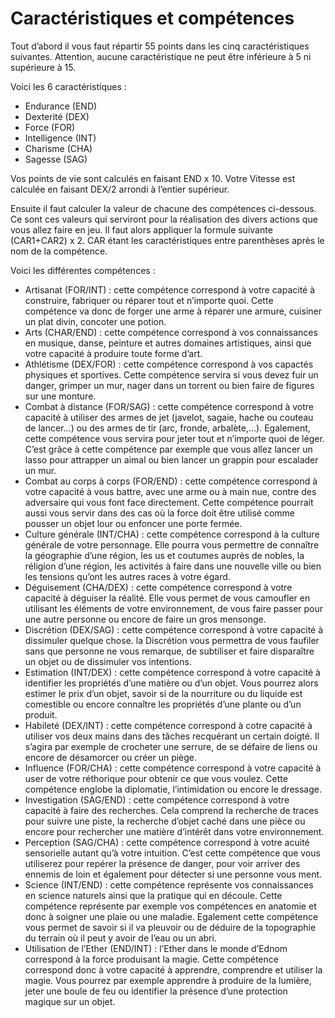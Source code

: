 # Caractéristiques et compétences

Tout d'abord il vous faut répartir 55 points dans les cinq caractéristiques suivantes. Attention, aucune caractéristique ne peut être inférieure à 5 ni supérieure à 15.

Voici les 6 caractéristiques :

- Endurance (END)
- Dexterité (DEX)
- Force (FOR)
- Intelligence (INT)
- Charisme (CHA)
- Sagesse (SAG)

Vos points de vie sont calculés en faisant END x 10.
Votre Vitesse est calculée en faisant DEX/2 arrondi à l'entier supérieur.

Ensuite il faut calculer la valeur de chacune des compétences ci-dessous. Ce sont ces valeurs qui serviront pour la réalisation des divers actions que vous allez faire en jeu. Il faut alors appliquer la formule suivante (CAR1+CAR2) x 2. CAR étant les caractéristiques entre parenthèses après le nom de la compétence.

Voici les différentes compétences : 

- Artisanat (FOR/INT) : cette compétence correspond à votre capacité à construire, fabriquer ou réparer tout et n'importe quoi. Cette compétence va donc de forger une arme à réparer une armure, cuisiner un plat divin, concoter une potion.
- Arts (CHAR/END) : cette compétence correspond à vos connaissances en musique, danse, peinture et autres domaines artistiques, ainsi que votre capacité à produire toute forme d'art.
- Athlétisme (DEX/FOR) : cette compétence correspond à vos capactés physiques et sportives. Cette compétence servira si vous devez fuir un danger, grimper un mur, nager dans un torrent ou bien faire de figures sur une monture. 
- Combat à distance (FOR/SAG) : cette compétence correspond à votre capacité à utiliser des armes de jet (javelot, sagaie, hache ou couteau de lancer...) ou des armes de tir (arc, fronde, arbalète,...). Egalement, cette compétence vous servira pour jeter tout et n'importe quoi de léger. C'est grâce à cette compétence par exemple que vous allez lancer un lasso pour attrapper un aimal ou bien lancer un grappin pour escalader un mur.
- Combat au corps à corps (FOR/END) : cette compétence correspond à votre capacité à vous battre, avec une arme ou à main nue, contre des adversaire qui vous font face directement. Cette compétence pourrait aussi vous servir dans des cas où la force doit être utilisé comme pousser un objet lour ou enfoncer une porte fermée.
- Culture générale (INT/CHA) : cette compétence correspond à la culture générale de votre personnage. Elle pourra vous permettre de connaître la géographie d'une région, les us et coutumes auprès de nobles, la réligion d'une région, les activités à faire dans une nouvelle ville ou bien les tensions qu'ont les autres races à votre égard.
- Déguisement (CHA/DEX) : cette compétence correspond à votre capacité à déguiser la réalité. Elle vous permet de vous camoufler en utilisant les éléments de votre environnement, de vous faire passer pour une autre personne ou encore de faire un gros mensonge. 
- Discrétion (DEX/SAG) : cette compétence correspond à votre capacité à dissimuler quelque chose. la Discrétion vous permettra de vous faufiler sans que personne ne vous remarque, de subtiliser et faire disparaître un objet ou de dissimuler vos intentions.
- Estimation (INT/DEX) : cette compétence correspond à votre capacité à identifier les propriétés d'une matière ou d'un objet. Vous pourrez alors estimer le prix d'un objet, savoir si de la nourriture ou du liquide est comestible ou encore connaître les propriétés d'une plante ou d'un produit. 
- Habileté (DEX/INT) : cette compétence correspond à cotre capacité à utiliser vos deux mains dans des tâches recquérant un certain doigté. Il s'agira par exemple de crocheter une serrure, de se défaire de liens ou encore de désamorcer ou créer un piège. 
- Influence (FOR/CHA) : cette compétence correspond à votre capacité à user de votre réthorique pour obtenir ce que vous voulez. Cette compétence englobe la diplomatie, l'intimidation ou encore le dressage.
- Investigation (SAG/END) : cette compétence correspond à votre capacité à faire des recherches. Cela comprend la recherche de traces pour suivre une piste, la recherche d'objet caché dans une pièce ou encore pour rechercher une matière d'intérêt dans votre environnement.
- Perception (SAG/CHA) : cette compétence correspond à votre acuité sensorielle autant qu'à votre intuition. C'est cette compétence que vous utiliserez pour repérer la présence de danger, pour voir arriver des ennemis de loin et également pour détecter si une personne vous ment.
- Science (INT/END) : cette compétence représente vos connaissances en science naturels ainsi que la pratique qui en découle. Cette compétence représente par exemple vos compétences en anatomie et donc à soigner une plaie ou une maladie. Egalement cette compétence vous permet de savoir si il va pleuvoir ou de déduire de la topographie du terrain où il peut y avoir de l'eau ou un abri.
- Utilisation de l'Ether (END/INT) : l'Ether dans le monde d'Ednom correspond à la force produisant la magie. Cette compétence correspond donc à votre capacité à apprendre, comprendre et utiliser la magie. Vous pourrez par exemple apprendre à produire de la lumière, jeter une boule de feu ou identifier la présence d'une protection magique sur un objet. 


